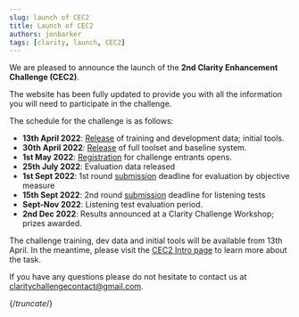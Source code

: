 ```yaml
---
slug: launch of CEC2
title: Launch of CEC2
authors: jonbarker
tags: [clarity, launch, CEC2]
---
```


We are pleased to announce the launch of the **2nd Clarity Enhancement Challenge (CEC2)**.

The website has been fully updated to provide you with all the information you will need to participate in the challenge.

The schedule for the challenge is as follows:

- **13th April 2022**: [Release](/docs/cec2/cec2_download) of training and development data; initial tools.
- **30th April 2022**: [Release](/docs/cec2/cec2_download) of full toolset and baseline system.
- **1st May 2022**: [Registration](/docs/cec2/taking_part/cec2_registration) for challenge entrants opens.
- **25th July 2022**: Evaluation data released
- **1st Sept 2022**: 1st round [submission](/docs/cec2/taking_part/cec2_submission) deadline for evaluation by objective measure
- **15th Sept 2022**: 2nd round [submission](/docs/cec2/taking_part/cec2_submission) deadline for listening tests
- **Sept-Nov 2022**: Listening test evaluation period.
- **2nd Dec 2022**:  Results announced at a Clarity Challenge Workshop; prizes awarded.

The challenge training, dev data and initial tools will be available from 13th April. In the meantime, please visit the [CEC2 Intro page](/docs/cec2/cec2_intro) to learn more about the task.

If you have any questions please do not hesitate to contact us at [claritychallengecontact@gmail.com](mailto:claritychallengecontact@gmail.com).

{/*truncate*/}
